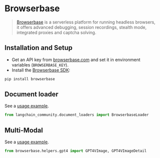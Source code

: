 # Browserbase

>[Browserbase](https://browserbase.com) is a serverless platform for running headless browsers, it offers advanced debugging, session recordings, stealth mode, integrated proxies and captcha solving.

## Installation and Setup

- Get an API key from [browserbase.com](https://browserbase.com) and set it in environment variables (`BROWSERBASE_KEY`).
- Install the [Browserbase SDK](http://github.com/browserbase/python-sdk):

```python
pip install browserbase
```

## Document loader

See a [usage example](/docs/integrations/document_loaders/browserbase).

```python
from langchain_community.document_loaders import BrowserbaseLoader
```

## Multi-Modal

See a [usage example](/docs/integrations/document_loaders/browserbase).

```python
from browserbase.helpers.gpt4 import GPT4VImage, GPT4VImageDetail
```
